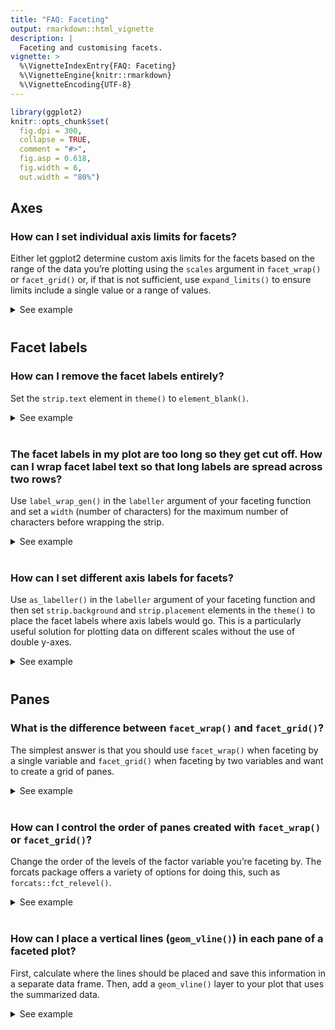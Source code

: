 ```yaml
---
title: "FAQ: Faceting"
output: rmarkdown::html_vignette
description: |                     
  Faceting and customising facets.
vignette: >
  %\VignetteIndexEntry{FAQ: Faceting}
  %\VignetteEngine{knitr::rmarkdown}
  %\VignetteEncoding{UTF-8}
---
```


```{=html}
<style>
  .content h3 {
    margin-top: -30px !important;
  }
  
  details {
    margin-bottom: 40px;
  }
</style>
```
```r
library(ggplot2)
knitr::opts_chunk$set(
  fig.dpi = 300, 
  collapse = TRUE, 
  comment = "#>",
  fig.asp = 0.618,
  fig.width = 6,
  out.width = "80%")
```

## Axes

### How can I set individual axis limits for facets?

Either let ggplot2 determine custom axis limits for the facets based on the range of the data you're plotting using the `scales` argument in `facet_wrap()` or `facet_grid()` or, if that is not sufficient, use `expand_limits()` to ensure limits include a single value or a range of values.

<details>

<summary>See example</summary>

Suppose you have the following faceted plot.
By default, both x and y scales are shared across the facets.

```r
ggplot(mpg, aes(x = cty, y = hwy)) +
  geom_point() +
  facet_grid(cyl ~ drv)
```

You can control this behaviour with the `scales` argument of faceting functions: varying scales across rows (`"free_x"`), columns (`"free_y"`), or both rows and columns (`"free"`), e.g.

```r
ggplot(mpg, aes(x = cty, y = hwy)) +
  geom_point() +
  facet_grid(cyl ~ drv, scales = "free") 
```

If you also want to make sure that a particular value or range is included in each of the facets, you can set this with `expand_limits()`, e.g. ensure that 10 is included in the x-axis and values between 20 to 25 are included in the y-axis:

```r
ggplot(mpg, aes(x = cty, y = hwy)) +
  geom_point() +
  facet_grid(cyl ~ drv, scales = "free") +
  expand_limits(x = 10, y = c(20, 25))
```

</details>

## Facet labels

### How can I remove the facet labels entirely?

Set the `strip.text` element in `theme()` to `element_blank()`.

<details>

<summary>See example</summary>

Setting `strip.text` to `element_blank()` will remove all facet labels.

```r
ggplot(mpg, aes(x = cty, y = hwy)) +
  geom_point() +
  facet_grid(cyl ~ drv) +
  theme(strip.text = element_blank())
```

You can also remove the labels across rows only with `strip.x.text` or across columns only with `strip.y.text`.

```r
ggplot(mpg, aes(x = cty, y = hwy)) +
  geom_point() +
  facet_grid(cyl ~ drv) +
  theme(strip.text.x = element_blank())
```

</details>

### The facet labels in my plot are too long so they get cut off. How can I wrap facet label text so that long labels are spread across two rows?

Use `label_wrap_gen()` in the `labeller` argument of your faceting function and set a `width` (number of characters) for the maximum number of characters before wrapping the strip.

<details>

<summary>See example</summary>

In the data frame below we have 100 observations, 50 of them come from one group and 50 from another.
These groups have very long names, and so when you facet the ploy by group, the facet labels (strips) get cut off.

```r
df <- data.frame(
  x = rnorm(100),
  group = c(rep("A long group name for the first group", 50),
            rep("A muuuuuuuuuuuuuch longer group name for the second group", 50))
)

ggplot(df, aes(x = x)) +
  geom_histogram(binwidth = 0.5) +
  facet_wrap(~ group)
```

You can control the maximum width of the facet label by setting the `width` in the `label_wrap_gen()` function, which is then passed to the `labeller` argument of your faceting function.

```r
ggplot(df, aes(x = x)) +
  geom_histogram(binwidth = 0.5) +
  facet_wrap(~ group, labeller = labeller(group = label_wrap_gen(width = 25)))
```

</details>

### How can I set different axis labels for facets?

Use `as_labeller()` in the `labeller` argument of your faceting function and then set `strip.background` and `strip.placement` elements in the `theme()` to place the facet labels where axis labels would go.
This is a particularly useful solution for plotting data on different scales without the use of double y-axes.

<details>

<summary>See example</summary>

Suppose you have data price data on a given item over a few years from two countries with very different currency scales.

```r
df <- data.frame(
  year = rep(2016:2021, 2),
  price = c(10, 10, 13, 12, 14, 15, 1000, 1010, 1200, 1050, 1105, 1300),
  country = c(rep("US", 6), rep("Japan", 6))
)

df
```

You can plot `price` versus `time` and facet by `country`, but the resulting plot can be a bit difficult to read due to the shared y-axis label.

```r
ggplot(df, aes(x = year, y = price)) +
  geom_smooth() +
  facet_wrap(~ country, ncol = 1, scales = "free_y") +
  scale_x_continuous(breaks = 2011:2020)
```

With the following you can customize the facet labels first with `as_labeller()`, turn off the default y-axis label, and then place the facet labels where the y-axis label goes (`"outside"` and on the `"left"`).

```r
ggplot(df, aes(x = year, y = price)) +
  geom_smooth() +
  facet_wrap(~ country, ncol = 1, scales = "free_y", 
             labeller = as_labeller(
               c(US = "US Dollars (USD)", Japan = "Japanese Yens (JPY)")), 
             strip.position = "left"
             ) +
  scale_x_continuous(breaks = 2011:2020) +
  labs(y = NULL) +
  theme(strip.background = element_blank(), strip.placement = "outside")
```

</details>

## Panes

### What is the difference between `facet_wrap()` and `facet_grid()`?

The simplest answer is that you should use `facet_wrap()` when faceting by a single variable and `facet_grid()` when faceting by two variables and want to create a grid of panes.

<details>

<summary>See example</summary>

`facet_wrap()` is most commonly used to facet by a plot by a single categorical variable.

```r
ggplot(mpg, aes(x = cty)) +
  geom_histogram() +
  facet_wrap(~ drv)
```

And `facet_grid()` is commonly used to facet by a plot by two categorical variables.

```r
ggplot(mpg, aes(x = cty)) +
  geom_histogram() +
  facet_grid(cyl ~ drv)
```

Notice that this results in some empty panes (e.g. 4-wheel drive and 5 cylinders) as there are no cars in the `mpg` dataset that fall into such categories.

You can also use `facet_wrap()` with to facet by two categorical variables.
This will only create facets for combinations of the levels of variables for which data exists.

```r
ggplot(mpg, aes(x = cty)) +
  geom_histogram() +
  facet_wrap(cyl ~ drv)
```

In `facet_wrap()` you can control the number of rows and/or columns of the resulting plot layout using the `nrow` and `ncol` arguments, respectively.
In `facet_grid()` these values are determined by the number of levels of the variables you're faceting by.

Similarly, you can also use `facet_grid()` to facet by a single categorical variable as well.
In the formula notation, you use a `.` to indicate that no faceting should be done along that axis, i.e. `cyl ~ .` facets across the y-axis (within a column) while `. ~ cyl` facets across the x-axis (within a row).

```r
ggplot(mpg, aes(x = cty)) +
  geom_histogram() +
  facet_grid(cyl ~ .)

ggplot(mpg, aes(x = cty)) +
  geom_histogram() +
  facet_grid(. ~ cyl)
```

</details>

### How can I control the order of panes created with `facet_wrap()` or `facet_grid()`?

Change the order of the levels of the factor variable you're faceting by.
The forcats package offers a variety of options for doing this, such as `forcats::fct_relevel()`.

<details>

<summary>See example</summary>

The order of the panes is determined by the order of the levels of the variable you're faceting by.
If the faceting variable is character, this order is alphabetical by default.

```r
ggplot(mpg, aes(x = displ, y = hwy)) +
  geom_point() +
  facet_wrap(~drv)
```

Suppose you'd like the panes to be in the order `"r"`, `"f"` , `"4"`.
You can use `forcats::fct_relevel()` to reorder the levels of `drv`.
You can do this in a data transformation step prior to plotting (e.g. with `dplyr::mutate()`) or you can do it directly in the plotting code as shown below.

```r
ggplot(mpg, aes(x = displ, y = hwy)) +
  geom_point() +
  facet_wrap(~forcats::fct_relevel(drv, "r", "f", "4"))
```

</details>

### How can I place a vertical lines (`geom_vline()`) in each pane of a faceted plot?

First, calculate where the lines should be placed and save this information in a separate data frame.
Then, add a `geom_vline()` layer to your plot that uses the summarized data.

<details>

<summary>See example</summary>

Suppose you have the following plot, and you want to add a vertical line at the mean value of `hwy` (highway mileage) for each pane.

```r
ggplot(mpg, aes(x = hwy)) +
  geom_histogram(binwidth = 5) +
  facet_wrap(~ drv)
```

First, calculate these means and save them in a new data frame.

```r
library(dplyr)

mpg_summary <- mpg %>%
  group_by(drv) %>%
  summarise(hwy_mean = mean(hwy))

mpg_summary
```

Then, add a `geom_vline()` layer to your plot that uses the summary data.

```r
ggplot(mpg, aes(x = hwy)) +
  geom_histogram(binwidth = 5) +
  facet_wrap(~ drv) +
  geom_vline(data = mpg_summary, aes(xintercept = hwy_mean))
```

</details>
